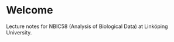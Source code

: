 # Welcome {.unnumbered}

Lecture notes for NBIC58 (Analysis of Biological Data) at Linköping University.
